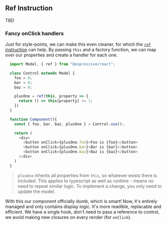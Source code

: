 ## Ref Instruction

TBD

### Fancy onClick handlers

Just for style-points, we can make this even cleaner, for which the [`ref` instruction](/instructions/ref) can help.
By passing `this` and a factory function, we can map over our properties and create a handler for each one.

```js {1, 8-10, 18-20}
  import Model, { ref } from "@expressive/react";

  class Control extends Model {
    foo = 0;
    bar = 0;
    baz = 0;

    plusOne = ref(this, property => {
      return () => this[property] += 1;
    })
  }

  function Component(){
    const { foo, bar, baz, plusOne } = Control.use();

    return (
      <div>
        <button onClick={plusOne.foo}>Foo is {foo}</button>
        <button onClick={plusOne.bar}>Bar is {bar}</button>
        <button onClick={plusOne.baz}>Baz is {baz}</button>
      </div>
    )
  }
```

> `plusOne` inherits all properties from `this`, so whatever exists there is included.
> This applies to typescript as well as runtime - means no need to repeat similar logic.
> To implement a change, you only need to update the model.

With this our component officially dumb, which is smart! Now, it's entirely managed and only contains display logic.
It's more readible, replacable and efficient. We have a single hook, don't need to pass a reference to control,
we avoid making new closures on every render (for `onClick`).